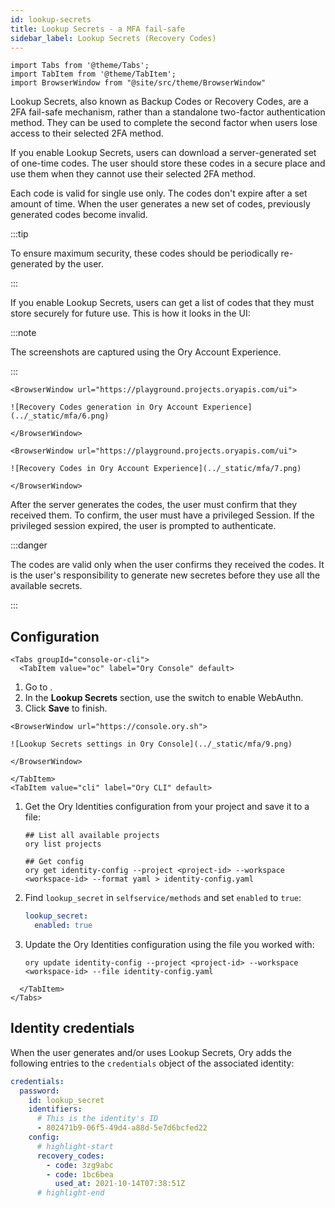 ```yaml
---
id: lookup-secrets
title: Lookup Secrets - a MFA fail-safe
sidebar_label: Lookup Secrets (Recovery Codes)
---
```


```mdx-code-block
import Tabs from '@theme/Tabs';
import TabItem from '@theme/TabItem';
import BrowserWindow from "@site/src/theme/BrowserWindow"
```

Lookup Secrets, also known as Backup Codes or Recovery Codes, are a 2FA fail-safe mechanism, rather than a standalone two-factor
authentication method. They can be used to complete the second factor when users lose access to their selected 2FA method.

If you enable Lookup Secrets, users can download a server-generated set of one-time codes. The user should store these codes in a
secure place and use them when they cannot use their selected 2FA method.

Each code is valid for single use only. The codes don't expire after a set amount of time. When the user generates a new set of
codes, previously generated codes become invalid.

:::tip

To ensure maximum security, these codes should be periodically re-generated by the user.

:::

If you enable Lookup Secrets, users can get a list of codes that they must store securely for future use. This is how it looks in
the UI:

:::note

The screenshots are captured using the Ory Account Experience.

:::

```mdx-code-block
<BrowserWindow url="https://playground.projects.oryapis.com/ui">

![Recovery Codes generation in Ory Account Experience](../_static/mfa/6.png)

</BrowserWindow>
```

```mdx-code-block
<BrowserWindow url="https://playground.projects.oryapis.com/ui">

![Recovery Codes in Ory Account Experience](../_static/mfa/7.png)

</BrowserWindow>
```

After the server generates the codes, the user must confirm that they received them. To confirm, the user must have a privileged
Session. If the privileged session expired, the user is prompted to authenticate.

:::danger

The codes are valid only when the user confirms they received the codes. It is the user's responsibility to generate new secretes
before they use all the available secrets.

:::

## Configuration

```mdx-code-block
<Tabs groupId="console-or-cli">
  <TabItem value="oc" label="Ory Console" default>
```

1. Go to <ConsoleLink route="project.mfa" />.
2. In the **Lookup Secrets** section, use the switch to enable WebAuthn.
3. Click **Save** to finish.

```mdx-code-block
<BrowserWindow url="https://console.ory.sh">

![Lookup Secrets settings in Ory Console](../_static/mfa/9.png)

</BrowserWindow>
```

```mdx-code-block
</TabItem>
<TabItem value="cli" label="Ory CLI" default>
```

1. Get the Ory Identities configuration from your project and save it to a file:

   ```shell
   ## List all available projects
   ory list projects

   ## Get config
   ory get identity-config --project <project-id> --workspace <workspace-id> --format yaml > identity-config.yaml
   ```

2. Find `lookup_secret` in `selfservice/methods` and set `enabled` to `true`:

   ```yaml title="identity-config.yaml"
   lookup_secret:
     enabled: true
   ```

3. Update the Ory Identities configuration using the file you worked with:

   ```shell
   ory update identity-config --project <project-id> --workspace <workspace-id> --file identity-config.yaml
   ```

```mdx-code-block
  </TabItem>
</Tabs>
```

## Identity credentials

When the user generates and/or uses Lookup Secrets, Ory adds the following entries to the `credentials` object of the associated
identity:

```yaml
credentials:
  password:
    id: lookup_secret
    identifiers:
      # This is the identity's ID
      - 802471b9-06f5-49d4-a88d-5e7d6bcfed22
    config:
      # highlight-start
      recovery_codes:
        - code: 3zg9abc
        - code: 1bc6bea
          used_at: 2021-10-14T07:38:51Z
      # highlight-end
```

